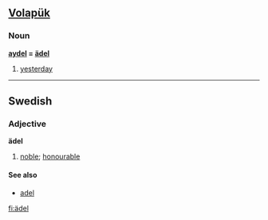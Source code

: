 == [[Volapük]] ==
=== Noun === 

'''[[aydel]] = [[ädel]]''' 

# [[yesterday]]

----

== Swedish ==
{{sv-adj|ädel|ädelt|ädle|ädla|ädlare|ädlaste|ädlaste|ädlast}}
=== Adjective ===
'''ädel'''

#[[noble]]; [[honourable]]

====See also====
*[[adel]]

[[fi:ädel]]